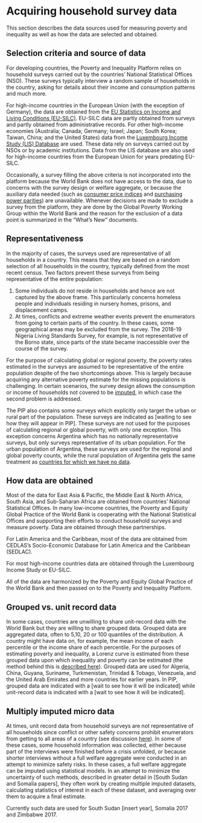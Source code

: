 # Acquiring household survey data {#acquiring}

This section describes the data sources used for measuring poverty and inequality as well as how the data are selected and obtained.

## Selection criteria and source of data {#selection}

For developing countries, the Poverty and Inequality Platform relies on household surveys carried out by the countries' National Statistical Offices (NSO). These surveys typically interview a random sample of households in the country, asking for details about their income and consumption patterns and much more.

For high-income countries in the European Union (with the exception of Germany), the data are obtained from the [EU Statistics on Income and Living Conditions (EU-SILC)](https://ec.europa.eu/eurostat/web/microdata/european-union-statistics-on-income-and-living-conditions). EU-SILC data are partly obtained from surveys and partly obtained from administrative records. For other high-income economies (Australia; Canada; Germany; Israel; Japan; South Korea; Taiwan, China; and the United States) data from the [Luxembourg Income Study (LIS) Database](https://www.lisdatacenter.org) are used. These data rely on surveys carried out by NSOs or by academic institutions. Data from the LIS database are also used for high-income countries from the European Union for years predating EU-SILC.

Occasionally, a survey filling the above criteria is not incorporated into the platform because the World Bank does not have access to the data, due to concerns with the survey design or welfare aggregate, or because the auxiliary data needed (such as [consumer price indices](#CPIs) and [purchasing power parities](#PPPs%5D)) are unavailable. Whenever decisions are made to exclude a survey from the platform, they are done by the Global Poverty Working Group within the World Bank and the reason for the exclusion of a data point is summarized in the "What's New" documents.

## Representativeness {#representativeness}

In the majority of cases, the surveys used are representative of all households in a country. This means that they are based on a random selection of all households in the country, typically defined from the most recent census. Two factors prevent these surveys from being representative of the entire population:

1.  Some individuals do not reside in households and hence are not captured by the above frame. This particularly concerns homeless people and individuals residing in nursery homes, prisons, and displacement camps.
2.  At times, conflicts and extreme weather events prevent the enumerators from going to certain parts of the country. In these cases, some geographical areas may be excluded from the survey. The 2018-19 Nigeria Living Standards Survey, for example, is not representative of the Borno state, since parts of the state became inaccessible over the course of the survey.

For the purpose of calculating global or regional poverty, the poverty rates estimated in the surveys are assumed to be representative of the entire population despite of the two shortcomings above. This is largely because acquiring any alternative poverty estimate for the missing populations is challenging. In certain scenarios, the survey design allows the consumption or income of households not covered to be [imputed](#imputed), in which case the second problem is addressed.

The PIP also contains some surveys which explicitly only target the urban or rural part of the population. These surveys are indicated as [waiting to see how they will appear in PIP]. These surveys are not used for the purposes of calculating regional or global poverty, with only one exception. This exception concerns Argentina which has no nationally representative surveys, but only surveys representative of its urban population. For the urban population of Argentina, these surveys are used for the regional and global poverty counts, while the rural population of Argentina gets the same treatment as [countries for which we have no data](#nodata).

## How data are obtained

Most of the data for East Asia & Pacific, the Middle East & North Africa, South Asia, and Sub-Saharan Africa are obtained from countries' National Statistical Offices. In many low-income countries, the Poverty and Equity Global Practice of the World Bank is cooperating with the National Statistical Offices and supporting their efforts to conduct household surveys and measure poverty. Data are obtained through these partnerships.

For Latin America and the Caribbean, most of the data are obtained from CEDLAS's Socio-Economic Database for Latin America and the Caribbean (SEDLAC).

For most high-income countries data are obtained through the Luxembourg Income Study or EU-SILC.

All of the data are harmonized by the Poverty and Equity Global Practice of the World Bank and then passed on to the Poverty and Inequality Platform.

## Grouped vs. unit record data {#grouped}

In some cases, countries are unwilling to share unit-record data with the World Bank but they are willing to share grouped data. Grouped data are aggregated data, often to 5,10, 20 or 100 quantiles of the distribution. A country might have data on, for example, the mean income of each percentile or the income share of each percentile. For the purposes of estimating poverty and inequality, a Lorenz curve is estimated from these grouped data upon which inequality and poverty can be estimated (the method behind this is [described here](#treatmentgroups)). Grouped data are used for Algeria, China, Guyana, Suriname, Turkmenistan, Trinidad & Tobago, Venezuela, and the United Arab Emirates and more countries for earlier years. In PIP, grouped data are indicated with a [wait to see how it will be indicated] while unit-record data is indicated with a [wait to see how it will be indicated].

## Multiply imputed micro data {#imputed}

At times, unit record data from household surveys are not representative of all households since conflict or other safety concerns prohibit enumerators from getting to all areas of a country (see discussion [here](#representativeness)). In some of these cases, some household information was collected, either because part of the interviews were finished before a crisis unfolded, or because shorter interviews without a full welfare aggregate were conducted in an attempt to minimize safety risks. In these cases, a full welfare aggregate can be imputed using statistical models. In an attempt to minimize the uncertainty of such methods, described in greater detail in [South Sudan and Somalia papers], they often work by creating multiple imputed datasets, calculating statistics of interest in each of these dataset, and averaging over them to acquire a final estimate.

Currently such data are used for South Sudan [insert year], Somalia 2017 and Zimbabwe 2017.
